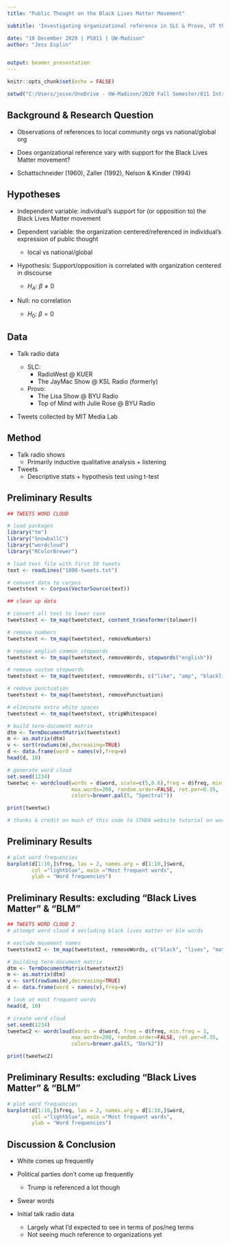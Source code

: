 ```yaml
---
title: "Public Thought on the Black Lives Matter Movement"

subtitle: 'Investigating organizational reference in SLC & Provo, UT through talk radio and tweets'

date: "10 December 2020 | PS811 | UW-Madison"
author: "Jess Esplin"


output: beamer_presentation
---
```


```r
knitr::opts_chunk$set(echo = FALSE)

setwd("C:/Users/jesse/OneDrive - UW-Madison/2020 Fall Semester/811 Intro to R/ps811-exercises/final project")
```


## Background & Research Question

- Observations of references to local community orgs vs national/global org


- Does organizational reference vary with support for the Black Lives Matter movement?


- Schattschneider (1960), Zaller (1992), Nelson & Kinder (1994)


\newpage
## Hypotheses 

- Independent variable: individual's support for (or opposition to) the Black Lives Matter movement


- Dependent variable: the organization centered/referenced in individual's expression of public thought
  - local vs national/global


- Hypothesis: Support/opposition is correlated with organization centered in discourse

  - $H_A$: $\beta \neq 0$
  
- Null: no correlation

  - $H_0$: $\beta = 0$


\newpage
## Data

- Talk radio data
  
  - SLC:
    - RadioWest @ KUER
    - The JayMac Show @ KSL Radio (formerly)
  
  - Provo: 
    - The Lisa Show @ BYU Radio
    - Top of Mind with Julie Rose @ BYU Radio

- Tweets collected by MIT Media Lab


\newpage
## Method

- Talk radio shows 
  - Primarily inductive qualitative analysis + listening

- Tweets
  - Descriptive stats + hypothesis test using t-test


\newpage
## Preliminary Results
```r
## TWEETS WORD CLOUD

# load packages
library("tm")
library("SnowballC")
library("wordcloud")
library("RColorBrewer")

# load text file with first 50 tweets
text <- readLines("1000-tweets.txt")

# convert data to corpus
tweetstext <- Corpus(VectorSource(text))

## clean up data

# convert all text to lower case
tweetstext <- tm_map(tweetstext, content_transformer(tolower))

# remove numbers
tweetstext <- tm_map(tweetstext, removeNumbers)

# remove english common stopwords
tweetstext <- tm_map(tweetstext, removeWords, stopwords("english"))

# remove custom stopwords
tweetstext <- tm_map(tweetstext, removeWords, c("like", "amp", "blacklivesmatter")) 

# remove punctuation
tweetstext <- tm_map(tweetstext, removePunctuation)

# eliminate extra white spaces
tweetstext <- tm_map(tweetstext, stripWhitespace)

# build term-document matrix
dtm <- TermDocumentMatrix(tweetstext)
m <- as.matrix(dtm)
v <- sort(rowSums(m),decreasing=TRUE)
d <- data.frame(word = names(v),freq=v)
head(d, 10)

# generate word cloud
set.seed(1234)
tweetwc <- wordcloud(words = d$word, scale=c(5,0.6),freq = d$freq, min.freq = 1,
                     max.words=200, random.order=FALSE, rot.per=0.35, 
                     colors=brewer.pal(5, "Spectral"))

print(tweetwc)

# thanks & credit on much of this code to STHDA website tutorial on word clouds: http://www.sthda.com/english/wiki/text-mining-and-word-cloud-fundamentals-in-r-5-simple-steps-you-should-know
```


\newpage
## Preliminary Results
```r
# plot word frequencies
barplot(d[1:10,]$freq, las = 2, names.arg = d[1:10,]$word,
        col ="lightblue", main ="Most frequent words",
        ylab = "Word frequencies")
```


\newpage
## Preliminary Results: excluding "Black Lives Matter" & "BLM"
```r
## TWEETS WORD CLOUD 2
# attempt word cloud 4 excluding black lives matter or blm words

# exclude movement names
tweetstext2 <- tm_map(tweetstext, removeWords, c("black", "lives", "matter", "blm", "blacklivesmatter")) 

# building term-document matrix
dtm <- TermDocumentMatrix(tweetstext2)
m <- as.matrix(dtm)
v <- sort(rowSums(m),decreasing=TRUE)
d <- data.frame(word = names(v),freq=v)

# look at most frequent words
head(d, 10)

# create word cloud
set.seed(1234)
tweetwc2 <- wordcloud(words = d$word, freq = d$freq, min.freq = 1,
                     max.words=200, random.order=FALSE, rot.per=0.35, 
                     colors=brewer.pal(5, "Dark2"))

print(tweetwc2)
```


\newpage
## Preliminary Results: excluding "Black Lives Matter" & "BLM"
```r
# plot word frequencies
barplot(d[1:10,]$freq, las = 2, names.arg = d[1:10,]$word,
        col ="lightblue", main ="Most frequent words",
        ylab = "Word frequencies")
```


\newpage
## Discussion & Conclusion

- White comes up frequently

- Political parties don't come up frequently
  - Trump is referenced a lot though

- Swear words

- Initial talk radio data
  - Largely what I'd expected to see in terms of pos/neg terms
  - Not seeing much reference to organizations yet